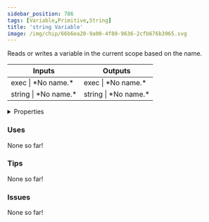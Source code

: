 ```yaml
---
sidebar_position: 786
tags: [Variable,Primitive,String]
title: 'string Variable'
image: /img/chip/66b6ea20-9a00-4f80-9636-2cfb676b3965.svg
---
```


Reads or writes a variable in the current scope based on the name.



<IChip uuid="66b6ea20-9a00-4f80-9636-2cfb676b3965"/>

<table><thead><tr><th>Inputs</th><th>Outputs</th></tr></thead><tbody><tr><td>exec | *No name.*</td><td>exec | *No name.*</td></tr><tr><td>string | *No name.*</td><td>string | *No name.*</td></tr></tbody></table>

<details>
  <summary>Properties</summary>
  <div>
    <div>
    <table>
      <tbody>
        <tr>
          <td>Is beta required?</td>
          <td>No</td>
        </tr>
        <tr>
          <td>Is chip a trolling risk?</td>
          <td>No</td>
        </tr>
        <tr>
          <td>Is chip a role assignment risk?</td>
          <td>No</td>
        </tr>
        <tr>
          <td>Chip UUID</td>
          <td>66b6ea20-9a00-4f80-9636-2cfb676b3965</td>
        </tr>
        <tr>
          <td>Room availability</td>
          <td>Available everywhere</td>
        </tr>
      </tbody>
    </table>
    </div>
  </div>
</details>

### Uses

None so far!

### Tips

None so far!

### Issues

None so far!
